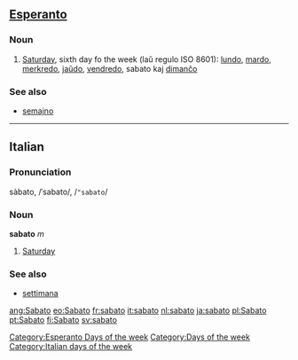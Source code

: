 ==[[Esperanto]]==
===Noun===

#[[Saturday]], sixth day fo the week (laŭ regulo ISO 8601): [[lundo]], [[mardo]], [[merkredo]], [[jaŭdo]], [[vendredo]], sabato kaj [[dimanĉo]]

[[Category:Esperanto Days of the week]]

===See also===
*[[semajno]]

----

==Italian==
===Pronunciation===
sàbato, /ˈsabato/, /<tt>"sabato</tt>/
===Noun===
'''sabato''' ''m''

# [[Saturday]]

===See also===
*[[settimana]]

[[Category:Days of the week]]
[[Category:Italian days of the week]]

[[ang:Sabato]]
[[eo:Sabato]]
[[fr:sabato]]
[[it:sabato]]
[[nl:sabato]]
[[ja:sabato]]
[[pl:Sabato]]
[[pt:Sabato]]
[[fi:Sabato]]
[[sv:sabato]]